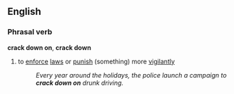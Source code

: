 ==English==
===Phrasal verb===
'''crack down on''', '''crack down'''
#to [[enforce]] [[laws]] or [[punish]] (something) more [[vigilant]]ly
#:''Every year around the holidays, the police launch a campaign to '''crack down on''' drunk driving.''